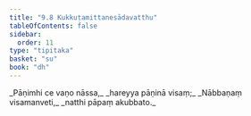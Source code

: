 ```yaml
---
title: "9.8 Kukkuṭamittanesādavatthu"
tableOfContents: false
sidebar:
  order: 11
type: "tipitaka"
basket: "su"
book: "dh"
---
```



<DynamicBreadcrumb />

<Division number="124" book="dh" bookNo="18" page="31">

<Paragraph number="133" type="verses" book="dh">
_Pāṇimhi ce vaṇo nāssa,_  
_hareyya pāṇinā visaṃ;_  
_Nābbaṇaṃ visamanveti,_  
_natthi pāpaṃ akubbato._
</Paragraph>
</Division>